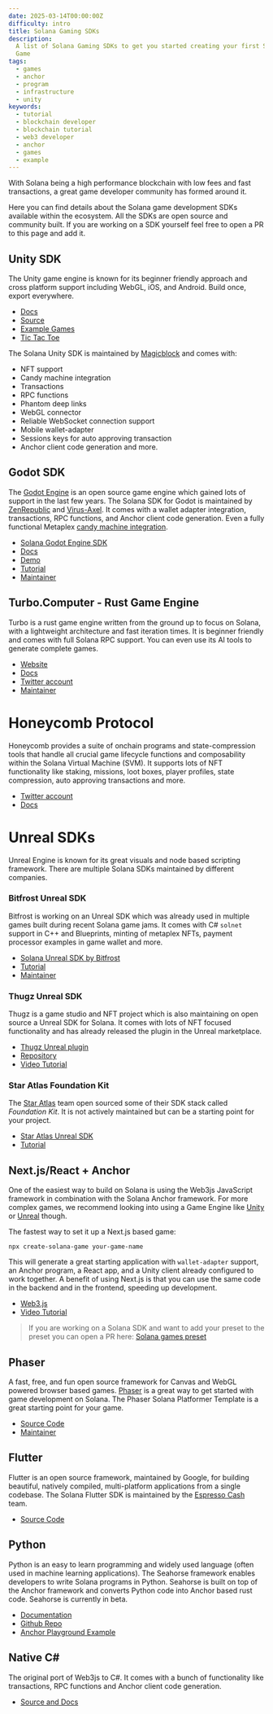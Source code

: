 ```yaml
---
date: 2025-03-14T00:00:00Z
difficulty: intro
title: Solana Gaming SDKs
description:
  A list of Solana Gaming SDKs to get you started creating your first Solana
  Game
tags:
  - games
  - anchor
  - program
  - infrastructure
  - unity
keywords:
  - tutorial
  - blockchain developer
  - blockchain tutorial
  - web3 developer
  - anchor
  - games
  - example
---
```


With Solana being a high performance blockchain with low fees and fast
transactions, a great game developer community has formed around it.

Here you can find details about the Solana game development SDKs available
within the ecosystem. All the SDKs are open source and community built. If you
are working on a SDK yourself feel free to open a PR to this page and add it.

## Unity SDK

The Unity game engine is known for its beginner friendly approach and cross
platform support including WebGL, iOS, and Android. Build once, export
everywhere.

- [Docs](https://docs.magicblock.gg/introduction)
- [Source](https://github.com/magicblock-labs/Solana.Unity-SDK)
- [Example Games](https://github.com/solana-developers/solana-game-examples)
- [Tic Tac Toe](https://blog.magicblock.gg/bolt-tic-tac-toe/)

The Solana Unity SDK is maintained by [Magicblock](https://www.magicblock.gg/)
and comes with:

- NFT support
- Candy machine integration
- Transactions
- RPC functions
- Phantom deep links
- WebGL connector
- Reliable WebSocket connection support
- Mobile wallet-adapter
- Sessions keys for auto approving transaction
- Anchor client code generation and more.

## Godot SDK

The [Godot Engine](https://godotengine.org/) is an open source game engine which
gained lots of support in the last few years. The Solana SDK for Godot is
maintained by [ZenRepublic](https://twitter.com/ZenRepublicNDM) and
[Virus-Axel](https://twitter.com/AxelBenjam). It comes with a wallet adapter
integration, transactions, RPC functions, and Anchor client code generation.
Even a fully functional Metaplex
[candy machine integration](https://zenwiki.gitbook.io/solana-godot-sdk-docs/guides/setup-candy-machine).

- [Solana Godot Engine SDK](https://github.com/Virus-Axel/godot-solana-sdk)
- [Docs](https://zenwiki.gitbook.io/solana-godot-sdk-docs)
- [Demo](https://github.com/ZenRepublic/GodotSolanaSDKDemoPackage)
- [Tutorial](https://www.youtube.com/watch?v=tszFPInYmXQ)
- [Maintainer](https://twitter.com/ZenRepublicNDM)

## Turbo.Computer - Rust Game Engine

Turbo is a rust game engine written from the ground up to focus on Solana, with
a lightweight architecture and fast iteration times. It is beginner friendly and
comes with full Solana RPC support. You can even use its AI tools to generate
complete games.

- [Website](https://turbo.computer/)
- [Docs](https://docs.turbo.computer/)
- [Twitter account](https://twitter.com/makegamesfast)
- [Maintainer](https://twitter.com/jozanza)

# Honeycomb Protocol

Honeycomb provides a suite of onchain programs and state-compression tools that
handle all crucial game lifecycle functions and composability within the Solana
Virtual Machine (SVM). It supports lots of NFT functionality like staking,
missions, loot boxes, player profiles, state compression, auto approving
transactions and more.

- [Twitter account](https://twitter.com/honeycomb_prtcl)
- [Docs](https://docs.honeycombprotocol.com/)

# Unreal SDKs

Unreal Engine is known for its great visuals and node based scripting framework.
There are multiple Solana SDKs maintained by different companies.

### Bitfrost Unreal SDK

Bitfrost is working on an Unreal SDK which was already used in multiple games
built during recent Solana game jams. It comes with C# `solnet` support in C++
and Blueprints, minting of metaplex NFTs, payment processor examples in game
wallet and more.

- [Solana Unreal SDK by Bitfrost](https://github.com/Bifrost-Technologies/Solana-Unreal-SDK)
- [Tutorial](https://www.youtube.com/watch?v=S8fm8mFeUkk)
- [Maintainer](https://twitter.com/BifrostTitan)

### Thugz Unreal SDK

Thugz is a game studio and NFT project which is also maintaining on open source
a Unreal SDK for Solana. It comes with lots of NFT focused functionality and has
already released the plugin in the Unreal marketplace.

- [Thugz Unreal plugin](https://www.unrealengine.com/marketplace/en-US/product/thugz-blockchain-plugin)
- [Repository](https://github.com/ThugzLabs/Thugz-BC-Plugin-Packaged-for-UE5.0)
- [Video Tutorial](https://www.youtube.com/watch?v=dS7sTZd_E9U&ab_channel=ThugzNFT)

### Star Atlas Foundation Kit

The [Star Atlas](https://staratlas.com/) team open sourced some of their SDK
stack called _Foundation Kit_. It is not actively maintained but can be a
starting point for your project.

- [Star Atlas Unreal SDK](https://github.com/staratlasmeta/FoundationKit)
- [Tutorial](https://www.youtube.com/watch?v=S8fm8mFeUkk)

## Next.js/React + Anchor

One of the easiest way to build on Solana is using the Web3js JavaScript
framework in combination with the Solana Anchor framework. For more complex
games, we recommend looking into using a Game Engine like [Unity](#unity-sdk) or
[Unreal](#unreal-sdks) though.

The fastest way to set it up a Next.js based game:

```shell
npx create-solana-game your-game-name
```

This will generate a great starting application with `wallet-adapter` support,
an Anchor program, a React app, and a Unity client already configured to work
together. A benefit of using Next.js is that you can use the same code in the
backend and in the frontend, speeding up development.

- [Web3.js](https://solana.com/de/docs/clients/javascript)
- [Video Tutorial](https://www.youtube.com/watch?v=fnhivg_pemI&t=1s&ab_channel=Solana)

> If you are working on a Solana SDK and want to add your preset to the preset
> you can open a PR here:
> [Solana games preset](https://github.com/solana-developers/solana-game-preset)

## Phaser

A fast, free, and fun open source framework for Canvas and WebGL powered browser
based games. [Phaser](https://phaser.io/) is a great way to get started with
game development on Solana. The Phaser Solana Platformer Template is a great
starting point for your game.

- [Source Code](https://github.com/Bread-Heads-NFT/phaser-solana-platformer-template)
- [Maintainer](https://twitter.com/blockiosaurus)

## Flutter

Flutter is an open source framework, maintained by Google, for building
beautiful, natively compiled, multi-platform applications from a single
codebase. The Solana Flutter SDK is maintained by the
[Espresso Cash](https://www.espressocash.com/) team.

- [Source Code](https://github.com/espresso-cash/espresso-cash-public)

## Python

Python is an easy to learn programming and widely used language (often used in
machine learning applications). The Seahorse framework enables developers to
write Solana programs in Python. Seahorse is built on top of the Anchor
framework and converts Python code into Anchor based rust code. Seahorse is
currently in beta.

- [Documentation](https://www.seahorse.dev/)
- [Github Repo](https://github.com/solana-developers/seahorse)
- [Anchor Playground Example](https://beta.solpg.io/tutorials/hello-seahorse)

## Native C#

The original port of Web3js to C#. It comes with a bunch of functionality like
transactions, RPC functions and Anchor client code generation.

- [Source and Docs](https://github.com/bmresearch/Solnet/blob/master/docs/articles/getting_started.md)
